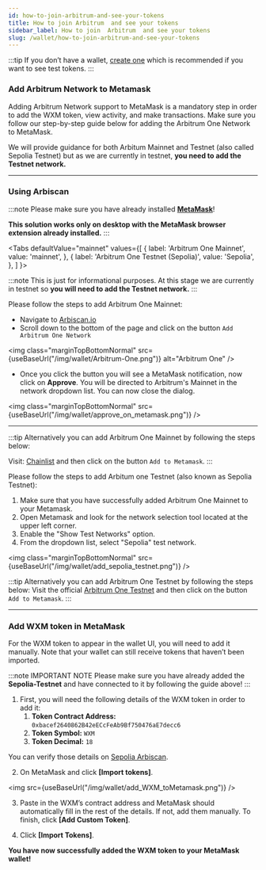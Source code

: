 ```yaml
---
id: how-to-join-arbitrum-and-see-your-tokens
title: How to join Arbitrum  and see your tokens
sidebar_label: How to join  Arbitrum  and see your tokens
slug: /wallet/how-to-join-arbitrum-and-see-your-tokens
---
```



:::tip
If you don’t have a wallet, [create one](/wallet/add-edit-wallet-address#how-to-create-wallet-on-metamask) which is recommended if you want to see test tokens.
:::

### Add Arbitrum Network to Metamask

Adding Arbitrum Network support to MetaMask is a mandatory step in order to add the WXM token, view activity, and make transactions.
Make sure you follow our step-by-step guide below for adding the Arbitrum One Network to MetaMask.

We will provide guidance for both Arbitum Mainnet and Testnet (also called Sepolia Testnet) but
as we are currently in testnet, **you need to add the Testnet network.**


<hr/>

### Using Arbiscan

:::note
Please make sure you have already installed **[MetaMask](https://metamask.io/)**!

**This solution works only on desktop with the MetaMask browser extension already installed.**
:::

<Tabs
  defaultValue="mainnet"
  values={[
    { label: 'Arbitrum One Mainnet', value: 'mainnet', },
    { label: 'Arbitrum One Testnet (Sepolia)', value: 'Sepolia', },
  ]
}>

<TabItem value="mainnet">

:::note
This is just for informational purposes. At this stage we are currently in testnet so **you will need to add the Testnet network.**
:::

Please follow the steps to add Arbitrum One Mainnet:

- Navigate to [Arbiscan.io](https://arbiscan.io/)
- Scroll down to the bottom of the page and click on the button `Add Arbitrum One Network`

<img class="marginTopBottomNormal" src={useBaseUrl("/img/wallet/Arbitrum-One.png")} alt="Arbitrum One" />

- Once you click the button you will see a MetaMask notification, now click on **Approve**.
You will be directed to Arbitrum's Mainnet in the network dropdown list. You can now close the dialog.

<img class="marginTopBottomNormal" src={useBaseUrl("/img/wallet/approve_on_metamask.png")} />


<hr/>

:::tip
Alternatively you can add Arbitrum One Mainnet by following the steps below:

Visit: [Chainlist](https://chainlist.org/chain/42161) and then click on the button `Add to Metamask`.
:::

</TabItem>

<TabItem value="Sepolia">

Please follow the steps to add Arbitum one Testnet (also known as Sepolia Testnet):

1. Make sure that you have successfully added Arbitrum One Mainnet to your Metamask.
2. Open Metamask and look for the network selection tool located at the upper left corner.
3. Enable the "Show Test Networks" option.
4. From the dropdown list, select "Sepolia" test network.

<img class="marginTopBottomNormal" src={useBaseUrl("/img/wallet/add_sepolia_testnet.png")} />

:::tip 
Alternatively you can add Arbitrum One Testnet by following the steps below:
Visit the official [Arbitrum One Testnet](https://sepolia.arbiscan.io/) and then click on the button `Add to Metamask`.
:::
</TabItem>

</Tabs>



<hr/>



### Add WXM token in MetaMask

For the WXM token to appear in the wallet UI, you will need to add it manually.
Note that your wallet can still receive tokens that haven’t been imported.

:::note IMPORTANT NOTE
Please make sure you have already added the **Sepolia-Testnet** and have connected to it by following the guide above!
:::

1. First, you will need the following details of the WXM token in order to add it:
    1. **Token Contract Address:** ``0xbacef2640862B42eECcFeAb9Bf750476aE7decc6``
    1. **Token Symbol:** ``WXM``
    1. **Token Decimal:** ``18``

You can verify those details on [Sepolia Arbiscan](https://sepolia.arbiscan.io/address/0xbacef2640862b42eeccfeab9bf750476ae7decc6).


2. On MetaMask and click **[Import tokens]**.

<img src={useBaseUrl("/img/wallet/add_WXM_toMetamask.png")} />

3. Paste in the WXM’s contract address and MetaMask should automatically fill in the rest of the details. If not, add them manually. To finish, click **[Add Custom Token]**.

4. Click **[Import Tokens]**.

**You have now successfully added the WXM token to your MetaMask wallet!**



